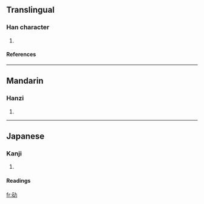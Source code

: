 ==Translingual==
===Han character===
{{Han char|rad=力|as=05|sn=7|four=|canj=一口大尸 (MRKS)}}
# {{defn|Han}}
====References====
{{Han ref|kx=0147.060|dkj=02322|dj=0331.090|hdz=10368.050|uh=52AF|ud=21167}}
----


==Mandarin==
===Hanzi===
{{cmn-hanzi|pin=zhū (zhu1)|wg=chu<sup>1</sup>}}
# {{defn|Mandarin}}
----
==Japanese==
===Kanji===
{{ja-kanji|grade=|rs=力05}}
# {{defn|Japanese}} 
====Readings====
{{ja-readings|on=[[しょ]] (sho)|kun=[[つよい]] (tsuyoi)}}




[[fr:劯]]
